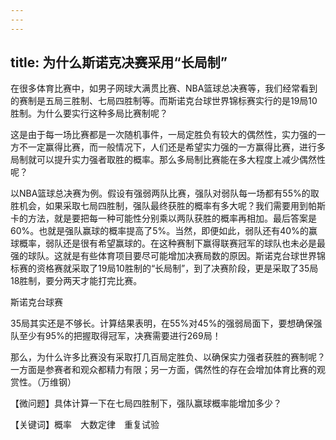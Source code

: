 ```yaml
---
---
---
```

title: 为什么斯诺克决赛采用“长局制”
---




在很多体育比赛中，如男子网球大满贯比赛、NBA篮球总决赛等，我们经常看到的赛制是五局三胜制、七局四胜制等。而斯诺克台球世界锦标赛实行的是19局10胜制。为什么要实行这种多局比赛制呢？

这是由于每一场比赛都是一次随机事件，一局定胜负有较大的偶然性，实力强的一方不一定赢得比赛，而一般情况下，人们还是希望实力强的一方赢得比赛，进行多局制就可以提升实力强者取胜的概率。那么多局制比赛能在多大程度上减少偶然性呢？

以NBA篮球总决赛为例。假设有强弱两队比赛，强队对弱队每一场都有55%的取胜机会，如果采取七局四胜制，强队最终获胜的概率有多大呢？我们需要用到帕斯卡的方法，就是要把每一种可能性分别乘以两队获胜的概率再相加。最后答案是60%。也就是强队赢球的概率提高了5%。当然，即便如此，弱队还有40%的赢球概率，弱队还是很有希望赢球的。在这种赛制下赢得联赛冠军的球队也未必是最强的球队。这就是有些体育项目要尽可能增加决赛局数的原因。斯诺克台球世界锦标赛的资格赛就采取了19局10胜制的“长局制”，到了决赛阶段，更是采取了35局18胜制，要分两天才能打完比赛。

斯诺克台球赛



35局其实还是不够长。计算结果表明，在55%对45%的强弱局面下，要想确保强队至少有95%的把握取得冠军，决赛需要进行269局！

那么，为什么许多比赛没有采取打几百局定胜负、以确保实力强者获胜的赛制呢？一方面是参赛者和观众都精力有限；另一方面，偶然性的存在会增加体育比赛的观赏性。（万维钢）

【微问题】具体计算一下在七局四胜制下，强队赢球概率能增加多少？

【关键词】概率　大数定律　重复试验